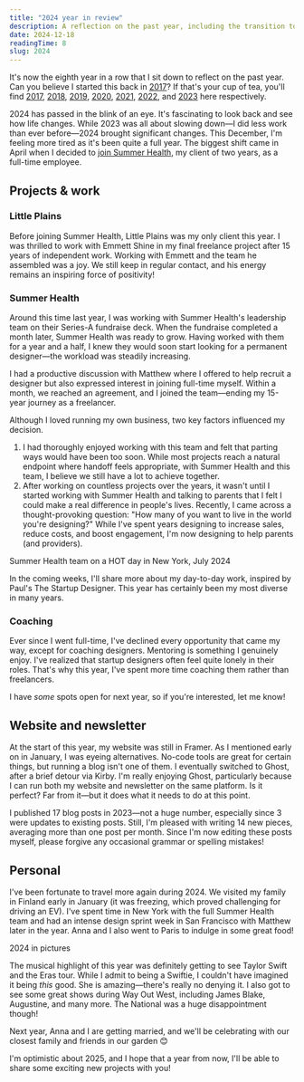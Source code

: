 ```yaml
---
title: "2024 year in review"
description: A reflection on the past year, including the transition to full-time at Summer Health, coaching experiences, website changes, and personal highlights.
date: 2024-12-18
readingTime: 8
slug: 2024
---
```


It's now the eighth year in a row that I sit down to reflect on the past year. Can you believe I started this back in [2017](2017)? If that's your cup of tea, you'll find [2017](2017), [2018](2018), [2019](2019), [2020](2020), [2021](2021), [2022](2022), and [2023](2023) here respectively.

2024 has passed in the blink of an eye. It's fascinating to look back and see how life changes. While 2023 was all about slowing down—I did less work than ever before—2024 brought significant changes. This December, I'm feeling more tired as it's been quite a full year. The biggest shift came in April when I decided to [join Summer Health](change-is-coming), my client of two years, as a full-time employee.

## Projects & work

### Little Plains

Before joining Summer Health, Little Plains was my only client this year. I was thrilled to work with Emmett Shine in my final freelance project after 15 years of independent work. Working with Emmett and the team he assembled was a joy. We still keep in regular contact, and his energy remains an inspiring force of positivity!

### Summer Health

Around this time last year, I was working with Summer Health's leadership team on their Series-A fundraise deck. When the fundraise completed a month later, Summer Health was ready to grow. Having worked with them for a year and a half, I knew they would soon start looking for a permanent designer—the workload was steadily increasing.

I had a productive discussion with Matthew where I offered to help recruit a designer but also expressed interest in joining full-time myself. Within a month, we reached an agreement, and I joined the team—ending my 15-year journey as a freelancer.

Although I loved running my own business, two key factors influenced my decision.

1. I had thoroughly enjoyed working with this team and felt that parting ways would have been too soon. While most projects reach a natural endpoint where handoff feels appropriate, with Summer Health and this team, I believe we still have a lot to achieve together.
2. After working on countless projects over the years, it wasn't until I started working with Summer Health and talking to parents that I felt I could make a real difference in people's lives. Recently, I came across a thought-provoking question: "How many of you want to live in the world you're designing?" While I've spent years designing to increase sales, reduce costs, and boost engagement, I'm now designing to help parents (and providers).

Summer Health team on a HOT day in New York, July 2024

In the coming weeks, I'll share more about my day-to-day work, inspired by Paul's The Startup Designer. This year has certainly been my most diverse in many years.

### Coaching

Ever since I went full-time, I've declined every opportunity that came my way, except for coaching designers. Mentoring is something I genuinely enjoy. I've realized that startup designers often feel quite lonely in their roles. That's why this year, I've spent more time coaching them rather than freelancers.

I have _some_ spots open for next year, so if you're interested, let me know!

## Website and newsletter

At the start of this year, my website was still in Framer. As I mentioned early on in January, I was eyeing alternatives. No-code tools are great for certain things, but running a blog isn't one of them. I eventually switched to Ghost, after a brief detour via Kirby. I'm really enjoying Ghost, particularly because I can run both my website and newsletter on the same platform. Is it perfect? Far from it—but it does what it needs to do at this point.

I published 17 blog posts in 2023—not a huge number, especially since 3 were updates to existing posts. Still, I'm pleased with writing 14 new pieces, averaging more than one post per month. Since I'm now editing these posts myself, please forgive any occasional grammar or spelling mistakes!

## Personal

I've been fortunate to travel more again during 2024. We visited my family in Finland early in January (it was freezing, which proved challenging for driving an EV). I've spent time in New York with the full Summer Health team and had an intense design sprint week in San Francisco with Matthew later in the year. Anna and I also went to Paris to indulge in some great food!

2024 in pictures

The musical highlight of this year was definitely getting to see Taylor Swift and the Eras tour. While I admit to being a Swiftie, I couldn't have imagined it being _this_ good. She is amazing—there's really no denying it. I also got to see some great shows during Way Out West, including James Blake, Augustine, and many more. The National was a huge disappointment though!

Next year, Anna and I are getting married, and we'll be celebrating with our closest family and friends in our garden 😊

I'm optimistic about 2025, and I hope that a year from now, I'll be able to share some exciting new projects with you! 